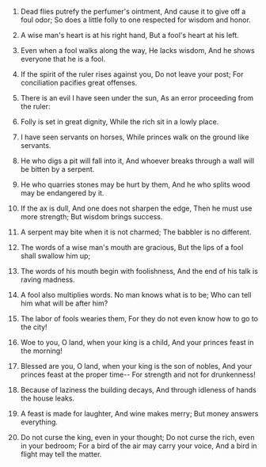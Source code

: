 
1. Dead flies putrefy the perfumer's ointment, And cause it to give off a foul odor; So does a little folly to one respected for wisdom and honor.

2. A wise man's heart is at his right hand, But a fool's heart at his left.

3. Even when a fool walks along the way, He lacks wisdom, And he shows everyone that he is a fool.

4. If the spirit of the ruler rises against you, Do not leave your post; For conciliation pacifies great offenses.

5. There is an evil I have seen under the sun, As an error proceeding from the ruler:

6. Folly is set in great dignity, While the rich sit in a lowly place.

7. I have seen servants on horses, While princes walk on the ground like servants.

8. He who digs a pit will fall into it, And whoever breaks through a wall will be bitten by a serpent.

9. He who quarries stones may be hurt by them, And he who splits wood may be endangered by it.

10. If the ax is dull, And one does not sharpen the edge, Then he must use more strength; But wisdom brings success.

11. A serpent may bite when it is not charmed; The babbler is no different.

12. The words of a wise man's mouth are gracious, But the lips of a fool shall swallow him up;

13. The words of his mouth begin with foolishness, And the end of his talk is raving madness.

14. A fool also multiplies words. No man knows what is to be; Who can tell him what will be after him?

15. The labor of fools wearies them, For they do not even know how to go to the city!

16. Woe to you, O land, when your king is a child, And your princes feast in the morning!

17. Blessed are you, O land, when your king is the son of nobles, And your princes feast at the proper time-- For strength and not for drunkenness!

18. Because of laziness the building decays, And through idleness of hands the house leaks.

19. A feast is made for laughter, And wine makes merry; But money answers everything.

20. Do not curse the king, even in your thought; Do not curse the rich, even in your bedroom; For a bird of the air may carry your voice, And a bird in flight may tell the matter.


